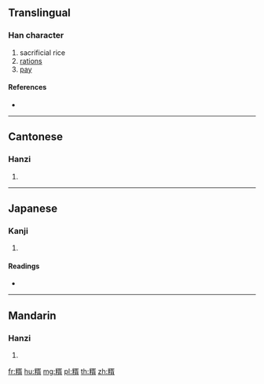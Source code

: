 {{character info/new}}
==Translingual==

===Han character===
{{Han char|rn=119|rad=米|as=09|sn=15|four=97927|canj=FDNOB}}

# sacrificial rice
# [[rations]]
# [[pay]]

====References====
* {{Han ref|kx=0911.070|dkj=27035|dj=1338.060|hdz=53155.180|uh=7CC8|ud=31944|bh=E6E0|bd=59104}}

----

==Cantonese==

===Hanzi===
{{yue-hanzi|jyut=|y=seui2}}

# {{defn|lang=yue|sort=米09}}

----

==Japanese==

===Kanji===
{{ja-kanji|grade=|rs=米09}}

# {{defn|lang=ja|sort=米09}}

====Readings====
* {{ja-readings|on=[[しょ]] (sho)|kun=[[かて]] (kate)|nanori=}}

----

==Mandarin==

===Hanzi===
{{cmn-hanzi|pin=[[xǔ]] ([[xu3]])|wg=hsü<sup>3</sup>}}

# {{defn|lang=cmn|sort=米09}}

[[fr:糈]]
[[hu:糈]]
[[mg:糈]]
[[pl:糈]]
[[th:糈]]
[[zh:糈]]